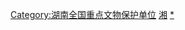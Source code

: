 {{Navbox
| name = 湖南全国重点文物保护单位
| title = [[湖南全国重点文物保护单位列表|湖南省境内的全国重点文物保护单位]]
| titlestyle =
| image =
| style = text-align:left;
|groupstyle = text-align:center;
| state = {{{state<includeonly>|collapsed</includeonly>}}}
| above =
| listclass = hlist
| group1 = [[长沙市]]
| list1 = 
* [[秋收起义文家市会师旧址]]
* [[黄兴故居]]、[[黄兴墓|墓]]
* [[刘少奇故居]]
* [[岳麓书院]]
* [[长沙铜官窑遗址]]
* [[谭嗣同故居及墓祠]]（[[谭嗣同故居|故居]]，[[谭嗣同墓|墓]]，[[谭嗣同祠|祠]]）
* [[炭河里遗址]]
* [[湖南第一师范学院|湖南省立第一师范学校旧址]]
* [[中共湘区委员会旧址]]
* [[马王堆汉墓]]
* [[汉代长沙王陵墓群]]
* [[张南轩墓]]（含[[张浚墓]]）
* [[曾国藩墓]]
* [[长沙城墙|天心阁古城墙]]
* [[浏阳文庙]]
* [[禹王碑]]
* [[何叔衡故居]]
* [[谢觉哉故居]]
* [[徐特立故居]]
* [[爱晚亭]]
* [[胡耀邦故居]]
* [[新民学会旧址]]
* [[湖南大学早期建筑群]]
* [[湖南省苏维埃政府旧址]]
* [[桃树湾清代民居|桃树湾刘氏大屋]]
* [[湘雅医院及医学院早期建筑]]
* [[浏阳红一方面军活动旧址]]
* [[程潜公馆]]

| group2 = [[衡阳市]]
| list2 = 
* [[南岳忠烈祠]]
* [[南岳大庙|南岳庙]]
* [[蔡侯祠]]
* [[衡州窑]]
* [[云集窑]]
* [[水口山铅锌矿冶遗址]]
* [[大渔村王氏宗祠]]
* [[王船山故居]]及[[王船山墓|墓]]
* [[南岳摩崖石刻]]
* [[罗荣桓故居]]
* [[湘南学联旧址]]
* [[湘南起义旧址群]]<sup>注1</sup>
* [[衡山窑遗址]]
* [[蒋家山墓葬]]
* [[中田村古建筑群]]

| group3 = [[株洲市]]
| list3 = 
* [[炎帝陵]]
* [[醴陵窑]]
* [[茶陵城墙|茶陵古城墙]]
* [[网岭墓群]]
* [[渌江书院]]
* [[李立三故居]]
* [[渌江桥]]
* [[湘南起义旧址群]]<sup>注1</sup>
* [[磨山遗址]]
* [[毛泽东水口连队建党旧址]]
* [[湘赣革命根据地旧址]]
* [[醴陵群力瓷厂旧址]]

| group4 = [[湘潭市]]
| list4 = 
* [[韶山冲毛泽东同志故居]]
* [[彭德怀故居]]
* [[齐白石故居 (湘潭)|齐白石故居]]
* [[东山书院旧址]]
* [[北五省会馆]]

| group5 = [[邵阳市]]
| list5 = 
* [[魏源故居]]
* [[邵阳北塔]]
* [[蔡锷故居]]、[[蔡锷公馆|公馆]]和[[蔡锷墓|墓]]
* [[塘田战时讲学院旧址]]
* [[宝庆府古城墙]]
* [[武冈城墙]]
* [[洞口宗祠建筑群]]
* [[荫家堂]]
* [[中国工农红军第七军指挥所旧址]]
* [[黄埔军校第二分校旧址]]
* [[丹口苗文石刻群]]
* [[湘西雪峰山抗战旧址]]<sup>注2</sup>

| group6 = [[岳阳市]]
| list6 = 
* [[任弼时故居]]
* [[平江起义旧址]]
* [[岳阳楼]]
* [[屈子祠]]
* [[岳阳文庙]]
* [[张谷英村古建筑群]]
* [[铜鼓山遗址]]
* [[罗子国城遗址]]
* [[大矶头遗址]]
* [[龙窖山堆石墓群]]
* [[慈氏塔]]
* [[湘阴文庙]]
* [[左文襄公祠]]
* [[岳州关]]
* [[岳阳教会学校]]
* [[中共平江县委旧址]]
* [[大云山三战三捷摩崖石刻]]
* [[车轱山遗址]]
* [[岳州窑遗址]]
* [[汨罗山墓群]]
* [[平江惨案遗址]]

| group7 = [[常德市]]
| list7 = 
* [[常德铁幢]]
* [[城头山遗址]]
* [[彭头山遗址]]
* [[八十垱遗址]]
* [[桃花源古建筑群]]
* [[余家牌坊]]
* [[虎爪山遗址]]
* [[鸡公垱遗址]]
* [[十里岗遗址]]
* [[汤家岗遗址]]
* [[三元宫遗址]]
* [[孙家岗遗址 (澧县)|孙家岗遗址]]
* [[鸡叫城遗址]]
* [[丁家岗遗址]]
* [[划城岗遗址]]
* [[皂市遗址]]
* [[申鸣城遗址]]
* [[采菱城遗址]]
* [[索县汉代城址]]
* [[九里楚墓群]]
* [[青山崖墓群]]
* [[南禅湾晋墓群]]
* [[花瓦寺塔]]
* [[夹山寺]]
* [[澧州文庙]]
* [[澧州古城墙]]
* [[星子宫古建筑群]]
* [[林伯渠故居]]
* [[杉龙岗遗址]]
* [[优周岗遗址]]
* [[马栏嘴遗址]]
* [[石门文庙]]
* [[澧县多安桥]]

| group8 = [[张家界市]]
| list8 = 
* [[贺龙故居]]
* [[湘鄂川黔革命根据地旧址]]
* [[骑龙岗古墓群]]
* [[普光禅寺古建筑群]]
* [[田家大院]]
* [[石堰坪古建筑群]]
* [[红二、六军团长征出发地旧址]]

| group9 = [[益阳市]]
| list9 = 
* [[涂家台遗址]]
* [[羊舞岭古窑址]]
* [[腰子仑春秋墓群]]
* [[陶澍墓]]
* [[安化风雨桥]]
* [[信义校会建筑群]]
* [[厂窖惨案遗址]]
* [[益阳故城遗址]]
* [[梅城文武庙古建筑群]]
* [[渠江茶园]]

| group10 = [[郴州市]]
| list10 = 
* [[湘南年关暴动指挥部旧址]]
* [[义帝陵]]
* [[绣衣坊（含范氏家庙和中丞公祠）]]
* [[汝城古祠堂群]]
* [[侍郎坦摩崖石刻群]]
* [[苏仙岭摩崖石刻群]]
* [[邓中夏故居]]
* [[湘南起义旧址群]]<sup>注1</sup>
* [[渡头古城遗址]]
* [[桐木岭矿治遗址]]
* [[板梁村古建筑群]]
* [[湘昆古戏台]]
* [[红四军前委扩大会议旧址]]
* [[中央红军长征突破第三道封锁线指挥部旧址]]
* [[核工业711功勋铀矿旧址]]

| group11 = [[永州市]]
| list11 = 
* [[浯溪摩崖石刻]]
* [[宁远文庙]]
* [[玉蟾岩遗址]]
* [[柳子庙]]
* [[舜帝庙遗址]]
* [[上甘棠村古建筑群]]
* [[阳华岩摩崖]]
* [[树德山庄]]
* [[舂陵侯城遗址]]
* [[泠道故城遗址]]
* [[允山玉井古窑址]]
* [[鬼崽岭遗址]]
* [[湘桂古道永州段]]
* [[廻龙塔]]
* [[云龙坊与王氏虚堂]]
* [[龙溪李家大院]]
* [[涧岩头周家大院古建筑群]]
* [[濂溪故里古建筑群]]
* [[龙家大院]]
* [[岁圆楼古建筑群]]
* [[零陵文武双庙]]
* [[广利桥]]
* [[久安背翰林祠]]
* [[朝阳岩石刻]]
* [[淡岩石刻]]
* [[李达故居]]
* [[许家桥将军府]]
* [[勾蓝瑶寨]]
* [[杉木桥胡家大院]]
* [[神下李氏宗祠]]
* [[虎溪黄氏宗祠]]
* [[宝镜何家大院]]
* [[东安头翰林祠]]

| group12 = [[怀化市]]
| list12 = 
* [[龙兴寺 (沅陵)|龙兴寺]]
* [[马田鼓楼]]
* [[向警予故居]]
* [[芋头侗寨古建筑群]]
* [[高庙遗址]]
* [[高椅村古建筑群]]
* [[洪江古建筑群]]
* [[坪坦风雨桥]]
* [[抗日胜利芷江洽降旧址]]
* [[安江农业学校|安江农校纪念园]]
* [[荆坪村古建筑群]]
* [[黔城古建筑群]]
* [[芷江天后宫]]
* [[恭城书院]]
* [[芙蓉楼]]
* [[兵书阁与文星桥]]
* [[白衣观]]
* [[窑头古城遗址]]
* [[芷江文庙]]
* [[溆浦崇实书院]]
* [[辰州教案发生地]]
* [[湘西雪峰山抗战旧址]]<sup>注2</sup>
* [[湘西剿匪旧址]]

| group13 = [[娄底市]]
| list13 = 
* [[富厚堂]]
* [[新化北塔]]
* [[蔡和森、蔡畅故居]]
* [[红二军团长征司令部旧址]]
| group14 = [[湘西土家族苗族自治州]]
| list14 = 
* [[溪州铜柱]]
* [[老司城遗址]]
* [[里耶古城遗址]]
* [[凤凰古城堡]]
* [[沈从文故居]]
* [[不二门遗址]]
* [[四方城遗址]]
* [[魏家寨古城遗址]]
* [[里耶大板遗址与墓群]]
* [[羊峰古城遗址]]
* [[里耶麦茶战国墓群]]
* [[乾州文庙]]
* [[浦市镇|浦市镇古建筑群]]

| belowstyle= text-align:left;
| below = 
*注1：湘南起义旧址群为[[衡阳市]]、[[株洲市]]、[[郴州市]]共享。
*注2：湘西雪峰山抗战旧址为[[怀化市]]、[[邵阳市]]共享。
参见：[[湖南省文物保护单位]]{{中华人民共和国各省级行政区模板索引|全国重点文物保护单位|仅内地=yes|仅省名=yes}}
}}
[[Category:湖南全国重点文物保护单位]]
<noinclude>
[[Category:全国重点文物保护单位模板|湘]]
[[Category:湖南文物模板|*]]
</noinclude>